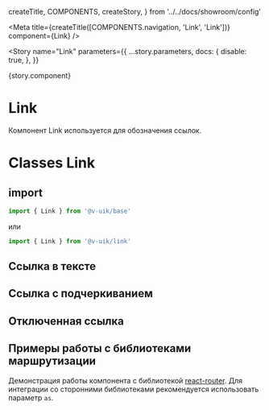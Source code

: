   createTitle,
  COMPONENTS,
  createStory,
} from '../../docs/showroom/config'


<Meta
  title={createTitle([COMPONENTS.navigation, 'Link', 'Link'])}
  component={Link}
/>

<Story
  name="Link"
  parameters={{
    ...story.parameters,
    docs: {
      disable: true,
    },
  }}
>
  {story.component}
</Story>

# Link

Компонент Link используется для обозначения ссылок.

<ArgsTable of={Link} />

# Classes Link

<ArgsTable of={ClassesDummy} />

## import

```ts
import { Link } from '@v-uik/base'
```

или

```ts
import { Link } from '@v-uik/link'
```

## Ссылка в тексте

<Canvas withSource="none">
  <SimpleExample />
</Canvas>

<Source language="tsx" code={RawSimpleExample} />

## Ссылка с подчеркиванием

<Canvas withSource="none">
  <UnderlineExample />
</Canvas>

<Source language="tsx" code={RawUnderlineExample} />

## Отключенная ссылка

<Canvas withSource="none">
  <Disabled />
</Canvas>

<Source language="tsx" code={RawDisabled} />

## Примеры работы с библиотеками маршрутизации

Демонстрация работы компонента с библиотекой [react-router](https://v5.reactrouter.com/web/guides/quick-start).
Для интеграции со сторонними библиотеками рекомендуется использовать параметр `as`.

<Source language="tsx" code={RawLinkWithComponent} />
